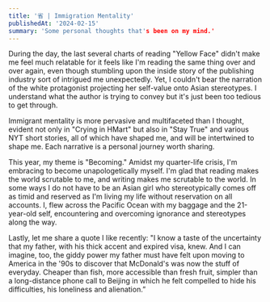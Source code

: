 ```yaml
---
title: '省 | Immigration Mentality'
publishedAt: '2024-02-15'
summary: 'Some personal thoughts that's been on my mind.'
---
```


During the day, the last several charts of reading "Yellow Face" didn't make me feel much relatable for it feels like I'm reading the same thing over and over again, even though stumbling upon the inside story of the publishing industry sort of intrigued me unexpectedly. Yet, I couldn't bear the narration of the white protagonist projecting her self-value onto Asian stereotypes. I understand what the author is trying to convey but it's just been too tedious to get through.

Immigrant mentality is more pervasive and multifaceted than I thought, evident not only in "Crying in HMart" but also in "Stay True" and various NYT short stories, all of which have shaped me, and will be intertwined to shape me. Each narrative is a personal journey worth sharing.

This year, my theme is "Becoming." Amidst my quarter-life crisis, I'm embracing to become unapologetically myself. I'm glad that reading makes the world scrutable to me, and writing makes me scrutable to the world. In some ways I do not have to be an Asian girl who stereotypically comes off as timid and reserved as I'm living my life without reservation on all accounts. I, flew across the Pacific Ocean with my baggage and the 21-year-old self, encountering and overcoming ignorance and stereotypes along the way.

Lastly, let me share a quote I like recently:
"I know a taste of the uncertainty that my father, with his thick accent and expired visa, knew. And I can imagine, too, the giddy power my father must have felt upon moving to America in the '90s to discover that McDonald's was now the stuff of everyday. Cheaper than fish, more accessible than fresh fruit, simpler than a long-distance phone call to Beijing in which he felt compelled to hide his difficulties, his loneliness and alienation.”